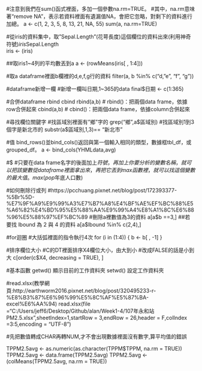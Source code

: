 #注意到我們在sum()函式裡面，多加一個參數na.rm=TRUE。
#其中，na.rm意味著“remove NA”，表示若資料裡面有遺漏值NA，會把它忽略，對剩下的資料進行加總。
a <- c(1, 2, 3, 5, 8, 13, 21, NA, 55)
sum(a, na.rm=TRUE)



#從iris的資料集中，取"Sepal.Length"(花萼長度)這個欄位的資料出來(利用神奇符號$)
iris$Sepal.Length  
iris <- (iris)

##取iris1~4列的平均數丟到a
a <- (rowMeans(iris[ , 1:4]))

#取a dataframe裡面b欄裡的d,e,f,g行的資料
filter(a, b %in% c("d, "e", "f", "g"))

#dataframe新增一欄
#新增一欄叫日期,1~365的data
final$日期 <- c(1:365)



#合併dataframe rbind cbind
rbind(a,b) # rbind()：把兩個data frame，依據row合併起來
cbind(a,b) # cbind()：把兩個data frame，依據column合併起來

#尋找欄位關鍵字
#找區域別裡面有"鄉"字的
grep("鄉",a$區域別)
#找區域別1到3個字是新北市的
substr(a$區域別,1,3)== "新北市"



#值
bind_rows()並bind_cols()返回與第一個輸入相同的類型，數據框tbl_df，或grouped_df。
a <- bind_cols(YHMLdata,avg)

#$ 
#只要在data frame名字的後面加上$符號，再加上你要分析的變數名稱，就可以把該變數從data frame裡面拿出來，再把它丟到max函數裡，就可以找這個變數的最大值。
 max(pop$年底人口數)




#如何刪除行或列
#https://pcchuang.pixnet.net/blog/post/172393377-%5Br%5D-%E7%9F%A9%E9%99%A3%E7%B7%A8%E4%BF%AE%EF%BC%88%E5%A6%82%E4%BD%95%E5%88%AA%E9%99%A4%E8%A1%8C%E6%88%96%E5%88%97%EF%BC%89
#刪除a裡數值為3的資料
a[a$b ==3,]
##若要找 lbound 為 2 與 4 的資料
a[a$lbound %in% c(2,4),]

#for迴圈
#大括弧裡面的指令執行4次
for (i in (1:4))
  {
  b <- b[ , -1]
  }

#排序欄位大小
#C的DT裡面排序X4欄位大小，由大到小 #改成FALSE的話是小到大
c[order(c$X4, decreasing = TRUE), ]




#基本函數
getwd() 	顯示目前的工作資料夾 
setwd()	設定工作資料夾


#read.xlsx(教學網頁:http://earthworm2016.pixnet.net/blog/post/320495233-r-%E8%B3%87%E6%96%99%E5%8C%AF%E5%87%BA-excel%E6%AA%94)
 read.xlsx(file ="C:/Users/jeff6/Desktop/Github/alan/Week1-4/107年永和站PM2.5.xlsx",sheetIndex=1,startRow = 3,endRow = 26,header = F,colIndex =3:5,encoding = "UTF-8")
 
#先把數值轉成CHAR再轉NUM,才不會出現數據裡面沒有數字,算平均值的錯誤

TPPM2.5avg <- as.numeric(as.character(TPPM$TPPM, na.rm = TRUE))
TPPM2.5avg <- data.frame(TPPM2.5avg)
TPPM2.5avg <- (colMeans(TPPM2.5avg, na.rm = TRUE))
 
 